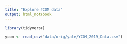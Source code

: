 ```yaml
---
title: "Explore YCOM data"
output: html_notebook
---
```


```r
library(tidyverse)
```


```r
ycom <- read_csv("data/orig/yale/YCOM_2019_Data.csv")
```

